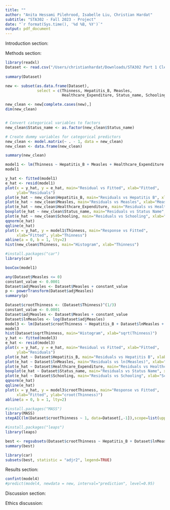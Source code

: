 ```yaml
---
title: ""
author: "Anita Hessami Pilehrood, Isabelle Liu, Christian Hardat"
subtitle: "STA302 - Fall 2023 - Project"
date: "`r format(Sys.time(), '%d %B, %Y')`"
output: pdf_document
---
```



Introduction section:

Methods section:

```r
library(readxl)
Dataset <- read.csv("/Users/christianhardat/Downloads/STA302 Part 1 Cleaned Dataset.csv")
  
summary(Dataset)

new <- subset(as.data.frame(Dataset), 
              select = c(Thinness, Hepatitis_B, Measles, 
                         Healthcare_Expenditure, Status_name, Schooling))

new_clean <- new[complete.cases(new),]
dim(new_clean)


# Convert categorical variables to factors
new_clean$Status_name <- as.factor(new_clean$Status_name)

# Create dummy variables for categorical predictors
new_clean <- model.matrix(~ . - 1, data = new_clean)
new_clean <- data.frame(new_clean)

summary(new_clean)

model1 <- lm(Thinness ~ Hepatitis_B + Measles + Healthcare_Expenditure + Status_name + Schooling, data = new_clean)
model1

y_hat <- fitted(model1)
e_hat <- resid(model1)
plot(x = y_hat, y = e_hat, main="Residual vs Fitted", xlab="Fitted",
     ylab="Residuals")
plot(e_hat ~ new_clean$Hepatitis_B, main="Residuals vs Hepatitis B", xlab="Hepatitis B", ylab="Residual")
plot(e_hat ~ new_clean$Measles, main="Residuals vs Measles", xlab="Measles", ylab="Residual")
plot(e_hat ~ new_clean$Healthcare_Expenditure, main="Residuals vs Healthcare Expenditure", xlab="Healthcare Expenditure", ylab="Residual")
boxplot(e_hat ~ new_clean$Status_name, main="Residuals vs Status Name", xlab="Status Name", ylab="Residual")
plot(e_hat ~ new_clean$Schooling, main="Residuals vs Schooling", xlab="Schooling", ylab="Residual")
qqnorm(e_hat)
qqline(e_hat)
plot(x = y_hat, y = model1$Thinness, main="Response vs Fitted",
     xlab="Fitted", ylab="Thinness")
abline(a = 0, b = 1, lty=2)
hist(new_clean$Thinness, main="Histogram", xlab="Thinness")

#install.packages("car")
library(car)

boxCox(model1)

any(Dataset$Measles <= 0)
constant_value <- 0.0001
Dataset$adjMeasles <- Dataset$Measles + constant_value
p <- powerTransform(Dataset$adjMeasles)
summary(p)

Dataset$crootThinness <- (Dataset$Thinness)^(1/3)
constant_value <- 0.0001
Dataset$adjMeasles <- Dataset$Measles + constant_value
Dataset$lnMeasles <- log(Dataset$adjMeasles)
model3 <- lm(Dataset$crootThinness ~ Hepatitis_B + Dataset$lnMeasles + Healthcare_Expenditure + Status_name + Schooling, data = new_clean)
model3
hist(Dataset$sqrtThinness, main="Histogram", xlab="sqrt(Thinness)")
y_hat <- fitted(model3)
e_hat <- resid(model3)
plot(x = y_hat, y = e_hat, main="Residual vs Fitted", xlab="Fitted",
     ylab="Residuals")
plot(e_hat ~ Dataset$Hepatitis_B, main="Residuals vs Hepatitis B", xlab="Hepatitis B", ylab="Residual")
plot(e_hat ~ Dataset$lnMeasles, main="Residuals vs ln(Measles)", xlab="Measles", ylab="Residual")
plot(e_hat ~ Dataset$Healthcare_Expenditure, main="Residuals vs Healthcare Expenditure", xlab="Healthcare Expenditure", ylab="Residual")
boxplot(e_hat ~ Dataset$Status_name, main="Residuals vs Status Name", xlab="Status Name", ylab="Residual")
plot(e_hat ~ Dataset$Schooling, main="Residuals vs Schooling", xlab="Schooling", ylab="Residual")
qqnorm(e_hat)
qqline(e_hat)
plot(x = y_hat, y = model3$crootThinness, main="Response vs Fitted",
     xlab="Fitted", ylab="croot(Thinness)")
abline(a = 0, b = 1, lty=2)

```

```r
#install.packages("MASS")
library(MASS)
stepAIC(lm(Dataset$crootThinness ~ 1, data=Dataset[,-1]),scope=list(upper=lm(Dataset$crootThinness ~ ., data=Dataset[,-1])), direction = "both", k=5)

```

```r
#install.packages("leaps")
library(leaps)

best <- regsubsets(Dataset$crootThinness ~ Hepatitis_B + Dataset$lnMeasles + Healthcare_Expenditure + Status_name + Schooling, data = new_clean, nbest = 1, nvmax=5)
summary(best)

library(car)
subsets(best, statistic = "adjr2", legend=TRUE)

```

Results section: 
```r
confint(model4)
#predict(model4, newdata = new, interval="prediction", level=0.95)
```
Discussion section: 

Ethics discussion:
```r

```
